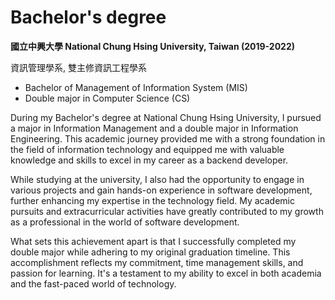 # Bachelor's degree

**國立中興大學 National Chung Hsing University, Taiwan (2019-2022)**

資訊管理學系, 雙主修資訊工程學系
- Bachelor of Management of Information System (MIS)
- Double major in Computer Science (CS)

During my Bachelor's degree at National Chung Hsing University, I pursued a major in Information Management and a double major in Information Engineering. This academic journey provided me with a strong foundation in the field of information technology and equipped me with valuable knowledge and skills to excel in my career as a backend developer.

While studying at the university, I also had the opportunity to engage in various projects and gain hands-on experience in software development, further enhancing my expertise in the technology field. My academic pursuits and extracurricular activities have greatly contributed to my growth as a professional in the world of software development.

What sets this achievement apart is that I successfully completed my double major while adhering to my original graduation timeline. This accomplishment reflects my commitment, time management skills, and passion for learning. It's a testament to my ability to excel in both academia and the fast-paced world of technology.

